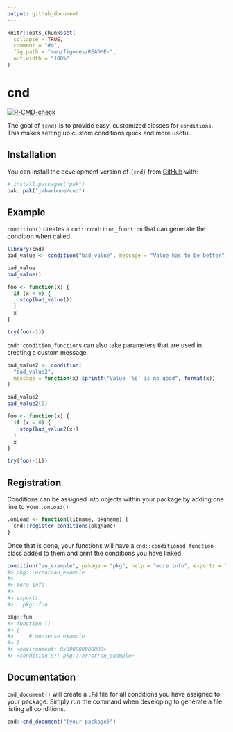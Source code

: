 ```yaml
---
output: github_document
---
```


<!-- README.md is generated from README.Rmd. Please edit that file -->

```r
knitr::opts_chunk$set(
  collapse = TRUE,
  comment = "#>",
  fig.path = "man/figures/README-",
  out.width = "100%"
)
```

# cnd

<!-- badges: start -->
[![R-CMD-check](https://github.com/jmbarbone/cnd/actions/workflows/R-CMD-check.yaml/badge.svg)](https://github.com/jmbarbone/cnd/actions/workflows/R-CMD-check.yaml)
<!-- badges: end -->

The goal of `{cnd}` is to provide easy, customized classes for `conditions`.
This makes setting up custom conditions quick and more useful.

## Installation

You can install the development version of `{cnd}` from [GitHub](https://github.com/) with:

``` r
# install.packages("pak")
pak::pak("jmbarbone/cnd")
```

## Example

`condition()` creates a `cnd::condition_function` that can generate the condition when called.

```r
library(cnd)
bad_value <- condition("bad_value", message = "Value has to be better")

bad_value
bad_value()

foo <- function(x) {
  if (x < 0) {
    stop(bad_value())
  }
  x
}

try(foo(-1))
```

`cnd::condition_function`s can also take parameters that are used in creating a custom message.

```r
bad_value2 <- condition(
  "bad_value2",
  message = function(x) sprintf("Value '%s' is no good", format(x))
)

bad_value2
bad_value2(0)

foo <- function(x) {
  if (x < 0) {
    stop(bad_value2(x))
  }
  x
}

try(foo(-1L))
```

## Registration

Conditions can be assigned into objects within your package by adding one line to your `.onLoad()`

```r
.onLoad <- function(libname, pkgname) {
  cnd::register_conditions(pkgname)
}
```

Once that is done, your functions will have a `cnd::conditioned_function` class added to them and print the conditions you have linked.

```r
condition("an_example", pakage = "pkg", help = "more info", exports = "fun")
#> pkg:::error/an_example
#> 
#> more info
#> 
#> exports:
#>   pkg::fun
```

```r
pkg::fun
#> function () 
#> {
#>     # nonsense example
#> }
#> <environment: 0x000000000000>
#> <condition(s): pkg:::error/an_example>
```

## Documentation

`cnd_document()` will create a `.Rd` file for all conditions you have assigned to your package.
Simply run the command when developing to generate a file listing all conditions.

```r
cnd::cnd_document("{your-package}")
```
